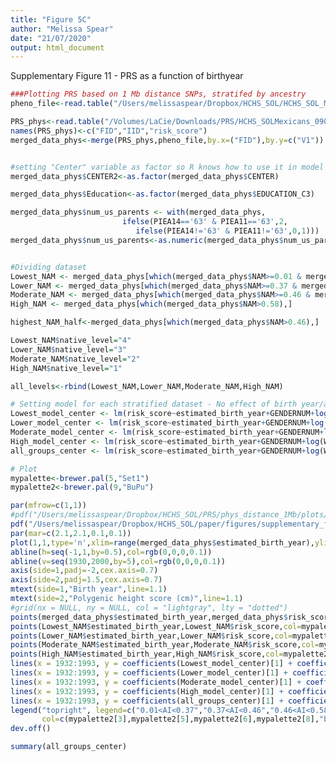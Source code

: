 ```yaml
---
title: "Figure 5C"
author: "Melissa Spear"
date: "21/07/2020"
output: html_document
---
```


Supplementary Figure 11 - PRS as a function of birthyear 


```r
###Plotting PRS based on 1 Mb distance SNPs, stratifed by ancestry 
pheno_file<-read.table("/Users/melissaspear/Dropbox/HCHS_SOL/HCHS_SOL_Mexicans_admixed_95_full_pheno_010919.txt",header=T, sep='\t')

PRS_phys<-read.table("/Volumes/LaCie/Downloads/PRS/HCHS_SOLMexicans_090120_UKBB_snps_individual_polygenic_height_scores_phys_distance_1Mb_filter_TEST2.txt")
names(PRS_phys)<-c("FID","IID","risk_score")
merged_data_phys<-merge(PRS_phys,pheno_file,by.x=("FID"),by.y=c("V1"))


#setting "Center" variable as factor so R knows how to use it in model 
merged_data_phys$CENTER2<-as.factor(merged_data_phys$CENTER)

merged_data_phys$Education<-as.factor(merged_data_phys$EDUCATION_C3)

merged_data_phys$num_us_parents <- with(merged_data_phys,
                         ifelse(PIEA14=='63' & PIEA11=='63',2,
                            ifelse(PIEA14!='63' & PIEA11!='63',0,1)))
merged_data_phys$num_us_parents<-as.numeric(merged_data_phys$num_us_parents)


#Dividing dataset 
Lowest_NAM <- merged_data_phys[which(merged_data_phys$NAM>=0.01 & merged_data_phys$NAM<0.37),]
Lower_NAM <- merged_data_phys[which(merged_data_phys$NAM>=0.37 & merged_data_phys$NAM<0.46),]
Moderate_NAM <- merged_data_phys[which(merged_data_phys$NAM>=0.46 & merged_data_phys$NAM<=0.58),]
High_NAM <- merged_data_phys[which(merged_data_phys$NAM>0.58),]

highest_NAM_half<-merged_data_phys[which(merged_data_phys$NAM>0.46),]

Lowest_NAM$native_level="4"
Lower_NAM$native_level="3"
Moderate_NAM$native_level="2"
High_NAM$native_level="1"

all_levels<-rbind(Lowest_NAM,Lower_NAM,Moderate_NAM,High_NAM)

```


```r
# Setting model for each stratified dataset - No effect of birth year/age on PRS. 
Lowest_model_center <- lm(risk_score~estimated_birth_year+GENDERNUM+log(WEIGHT_FINAL_NORM_OVERALL)+CENTER2 + Education + US_BORN + num_us_parents,data=Lowest_NAM)
Lower_model_center <- lm(risk_score~estimated_birth_year+GENDERNUM+log(WEIGHT_FINAL_NORM_OVERALL)+CENTER2 + Education + US_BORN + num_us_parents,data=Lower_NAM)
Moderate_model_center <- lm(risk_score~estimated_birth_year+GENDERNUM+log(WEIGHT_FINAL_NORM_OVERALL)+CENTER2 + Education + US_BORN + num_us_parents,data=Moderate_NAM)
High_model_center <- lm(risk_score~estimated_birth_year+GENDERNUM+log(WEIGHT_FINAL_NORM_OVERALL)+CENTER2 + Education + US_BORN + num_us_parents,data=High_NAM)
all_groups_center <- lm(risk_score~estimated_birth_year+GENDERNUM+log(WEIGHT_FINAL_NORM_OVERALL)+CENTER2 + Education + US_BORN + num_us_parents,data=all_levels)
```


```r
# Plot 
mypalette<-brewer.pal(5,"Set1")
mypalette2<-brewer.pal(9,"BuPu")

par(mfrow=c(1,1))
#pdf("/Users/melissaspear/Dropbox/HCHS_SOL/PRS/phys_distance_1Mb/plots/HCHS_SOL_Mexican_PRS_estimated_birth_year_NAM_ancestry_stratified_041219.pdf",height=5.00,width=6,pointsize=9)
pdf("/Users/melissaspear/Dropbox/HCHS_SOL/paper/figures/supplementary_figure11_102520_with_environment.pdf",height=2.25,width=2.375,pointsize=10)
par(mar=c(2.1,2.1,0.1,0.1))
plot(1,1,type='n',xlim=range(merged_data_phys$estimated_birth_year),ylim=c(-1,1),xlab="",ylab="",xaxt='n',yaxt='n')
abline(h=seq(-1,1,by=0.5),col=rgb(0,0,0,0.1))
abline(v=seq(1930,2000,by=5),col=rgb(0,0,0,0.1))
axis(side=1,padj=-2,cex.axis=0.7)
axis(side=2,padj=1.5,cex.axis=0.7)
mtext(side=1,"Birth year",line=1.1)
mtext(side=2,"Polygenic height score (cm)",line=1.1)
#grid(nx = NULL, ny = NULL, col = "lightgray", lty = "dotted")
points(merged_data_phys$estimated_birth_year,merged_data_phys$risk_score,pch=20,cex=0.8)
points(Lowest_NAM$estimated_birth_year,Lowest_NAM$risk_score,col=mypalette2[3],pch=20,cex=0.8)
points(Lower_NAM$estimated_birth_year,Lower_NAM$risk_score,col=mypalette2[5],pch=20,cex=0.8)
points(Moderate_NAM$estimated_birth_year,Moderate_NAM$risk_score,col=mypalette2[6],pch=20,cex=0.8)
points(High_NAM$estimated_birth_year,High_NAM$risk_score,col=mypalette2[8],pch=20,cex=0.8)
lines(x = 1932:1993, y = coefficients(Lowest_model_center)[1] + coefficients(Lowest_model_center)[2]* (1932:1993), col =mypalette2[3],lwd = 3)
lines(x = 1932:1993, y = coefficients(Lower_model_center)[1] + coefficients(Lower_model_center)[2]* (1932:1993), col =mypalette2[5],lwd = 3)
lines(x = 1932:1993, y = coefficients(Moderate_model_center)[1] + coefficients(Moderate_model_center)[2]* (1932:1993), col =mypalette2[6],lwd = 3)
lines(x = 1932:1993, y = coefficients(High_model_center)[1] + coefficients(High_model_center)[2]* (1932:1993), col =mypalette2[8],lwd = 3)
lines(x = 1932:1993, y = coefficients(all_groups_center)[1] + coefficients(all_groups_center)[2]* (1932:1993), col = 'black',lwd = 3)
legend("topright", legend=c("0.01<AI<0.37","0.37<AI<0.46","0.46<AI<0.58","0.58<AI","All"),
       col=c(mypalette2[3],mypalette2[5],mypalette2[6],mypalette2[8],"black"), bg="white",lty=1, lwd=2,cex=0.4)
dev.off()


```

```r
summary(all_groups_center)
```